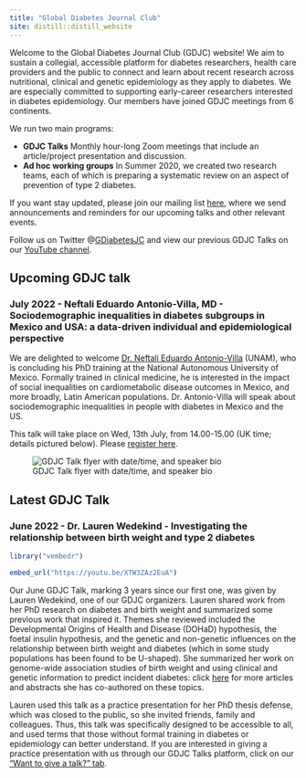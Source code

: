 ```yaml
---
title: "Global Diabetes Journal Club"
site: distill::distill_website
---
```


Welcome to the Global Diabetes Journal Club (GDJC) website! We aim to sustain a collegial, accessible platform for diabetes researchers, health care providers and the public to connect and learn about recent research across nutritional, clinical and genetic epidemiology as they apply to diabetes. We are especially committed to supporting early-career researchers interested in diabetes epidemiology. Our members have joined GDJC meetings from 6 continents. 

We run two main programs:

  - **GDJC Talks** Monthly hour-long Zoom meetings that include an article/project presentation and discussion. 
  - **Ad hoc working groups** In Summer 2020, we created two research teams, each of which is preparing a systematic review on an aspect of prevention of type 2 diabetes. 
  
If you want stay updated, please join our mailing list [here](https://groups.google.com/g/global-diabetes-journal-club), where we send announcements and reminders for our upcoming talks and other relevant events.

Follow us on Twitter @[GDiabetesJC](https://twitter.com/gdiabetesjc) and view our previous GDJC Talks on our [YouTube channel](https://www.youtube.com/channel/UCdBbu7haaggcoJqmhEx8cdg).

## Upcoming GDJC talk

### July 2022 - Neftali Eduardo Antonio-Villa, MD - Sociodemographic inequalities in diabetes subgroups in Mexico and USA: a data-driven individual and epidemiological perspective

We are delighted to welcome [Dr. Neftali Eduardo Antonio-Villa](https://loop.frontiersin.org/people/1092901/overview) (UNAM), who is concluding his PhD training at the National Autonomous University of Mexico. Formally trained in clinical medicine, he is interested in the impact of social inequalities on cardiometabolic disease outcomes in Mexico, and more broadly, Latin American populations. Dr. Antonio-Villa will speak about sociodemographic inequalities in people with diabetes in Mexico and the US.

This talk will take place on Wed, 13th July, from 14.00-15.00 (UK time; details pictured below). Please [register here](https://nih.zoomgov.com/meeting/register/vJItcuysqjgjHL9XjO5YXuoXI8hktgU4KjY).

![GDJC Talk flyer with date/time, and speaker bio](images/Antonio-Villa_GDJC_13Jul2022.JPG)

## Latest GDJC Talk

### June 2022 - Dr. Lauren Wedekind - Investigating the relationship between birth weight and type 2 diabetes
```r

library("vembedr")

embed_url("https://youtu.be/XTW3ZAz2EuA")

```

Our June GDJC Talk, marking 3 years since our first one, was given by Lauren Wedekind, one of our GDJC organizers. Lauren shared work from her PhD research on diabetes and birth weight and summarized some previous work that inspired it. Themes she reviewed included the Developmental Origins of Health and Disease (DOHaD) hypothesis, the foetal insulin hypothesis, and the genetic and non-genetic influences on the relationship between birth weight and diabetes (which in some study populations has been found to be U-shaped). She summarized her work on genome-wide association studies of birth weight and using clinical and genetic information to predict incident diabetes: click [here](https://scholar.google.com/citations?user=fsXJ8RkAAAAJ&hl=en) for more articles and abstracts she has co-authored on these topics.

Lauren used this talk as a practice presentation for her PhD thesis defense, which was closed to the public, so she invited friends, family and colleagues. Thus, this talk was specifically designed to be accessible to all, and used terms that those without formal training in diabetes or epidemiology can better understand. If you are interested in giving a practice presentation with us through our GDJC Talks platform, click on our ["Want to give a talk?" tab](https://gdjc.github.io/website/want_to_give_a_talk.html).
